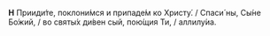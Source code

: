 **Н** Прииди́те, поклони́мся и припаде́м ко Христу́. / Спаси́ ны, Сы́не Бо́жий, / во святы́х ди́вен сый, пою́щия Ти, / аллилу́иа.
